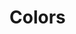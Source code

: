
<Meta title="Design System/Assets/Colors" />

# Colors

<ColorPalette>
  <ColorItem
    title="theme.color.primary"
    subtitle="Blue"
    colors={[theme.color.primary]}
  />
  <ColorItem
    title="theme.color.secondary"
    subtitle="White"
    colors={[theme.color.secondary]}
  />
  <ColorItem
    title="Monochrome"
    colors={[
      theme.color.monochrome.darkest,
      theme.color.monochrome.darker,
      theme.color.monochrome.dark,
      theme.color.monochrome.mediumdark,
      theme.color.monochrome.medium,
      theme.color.monochrome.mediumlight,
      theme.color.monochrome.light,
      theme.color.monochrome.lighter,
      theme.color.monochrome.lightest,
    ]}
  />
</ColorPalette>
